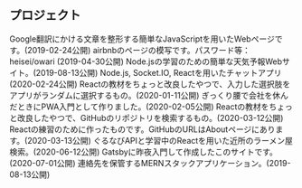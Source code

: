 ## プロジェクト

<ProjectCard title="#1 Line-Break-Formatter" link="https://github.com/pitang1965/LineBreakFormatter#linebreakformatter" bg="linear-gradient(to right, rgb(212, 20, 90) 0%, rgb(251, 176, 59) 100%)">
Google翻訳にかける文章を整形する簡単なJavaScriptを用いたWebページです。(2019-02-24公開)
</ProjectCard>

<ProjectCard title="#2 Webサイトの模写" link="https://software.pitang1965.com/reproduction/page1/" bg="linear-gradient(to right, rgb(102, 45, 140) 0%, rgb(237, 30, 121) 100%)">
airbnbのページの模写です。パスワード等：heisei/owari (2019-04-30公開)
</ProjectCard>

<ProjectCard title="#3 Node.jsによる天気予報Webサイト" link="https://github.com/pitang1965/node-weather-website#node-weather-website" bg="linear-gradient(to right, rgb(0, 146, 69) 0%, rgb(252, 238, 33) 100%)">
Node.jsの学習のための簡単な天気予報Webサイト。(2019-08-13公開)
</ProjectCard>

<ProjectCard title="#4 チャットアプリ（開発中）" link="https://pitang1965-chat-app.herokuapp.com/" bg="linear-gradient(to right, rgb(213, 133, 255) 0%, rgb(0, 255, 238) 100%)">
Node.js, Socket.IO, Reactを用いたチャットアプリ (2020-02-24公開)
</ProjectCard>

<ProjectCard title="#5 Reactの学習1" link="https://software.pitang1965.com/indecision-app/" bg="linear-gradient(to right, rgb(212, 20, 90) 0%, rgb(251, 176, 59) 100%)">
Reactの教材をちょっと改良したやつで、入力した選択肢をアプリがランダムに選択するもの。(2020-01-11公開)
</ProjectCard>

<ProjectCard title="#6 Yorkshire 2014" link="https://yorkshire-2014-pwa.firebaseapp.com/" bg="linear-gradient(to right, rgb(102, 45, 140) 0%, rgb(237, 30, 121) 100%)">
ぎっくり腰で会社を休んだときにPWA入門として作りました。(2020-02-05公開)
</ProjectCard>

<ProjectCard title="#7 Reactの学習2 " link="https://githubfinder-pitang1965.netlify.app/" bg="linear-gradient(to right, rgb(0, 146, 69) 0%, rgb(252, 238, 33) 100%)">
Reactの教材をちょっと改良したやつで、GitHubのリポジトリを検索するもの。(2020-03-12公開)
</ProjectCard>

<ProjectCard title="#8 ぴえん文字" link="https://pien-moji-by-pitang1965.netlify.app/" bg="linear-gradient(to right, rgb(213, 133, 255) 0%, rgb(0, 255, 238) 100%)">
Reactの練習のために作ったものです。GitHubのURLはAboutページにあります。(2020-03-13公開)
</ProjectCard>

<ProjectCard title="#9 近所のラーメン検索" link="https://github.com/pitang1965/react-ramen-finder" bg="linear-gradient(to right, rgb(212, 20, 90) 0%, rgb(251, 176, 59) 100%)">
ぐるなびAPIと学習中のReactを用いた近所のラーメン屋検索。(2020-06-12公開)
</ProjectCard>

<ProjectCard title="#10 ポートフォリオ" link="https://software.pitang1965.com/2020/06/30/gatsby-getting-started" bg="linear-gradient(to right, rgb(102, 45, 140) 0%, rgb(237, 30, 121) 100%)">
Gatsbyに昨夜入門して作成したこのサイトです。(2020-07-01公開)
</ProjectCard>

<ProjectCard title="#11 REACTの学習3" link="https://pitang1965-contact-list.herokuapp.com/" bg="linear-gradient(to right, rgb(0, 146, 69) 0%, rgb(252, 238, 33) 100%)">
連絡先を保管するMERNスタックアプリケーション。(2019-08-13公開)
</ProjectCard>